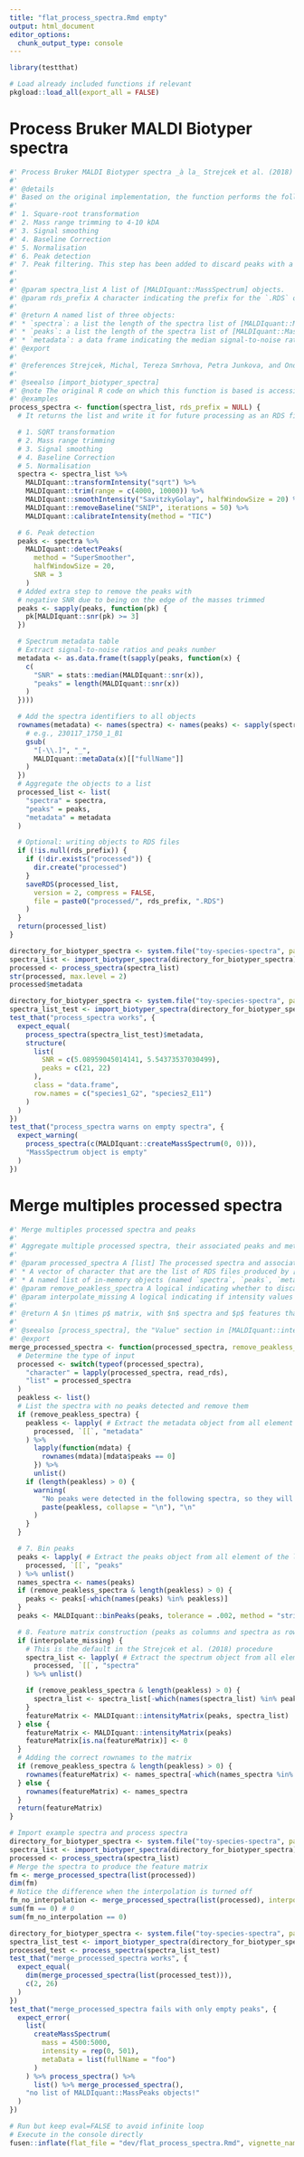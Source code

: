 ```yaml
---
title: "flat_process_spectra.Rmd empty"
output: html_document
editor_options: 
  chunk_output_type: console
---
```


```r
library(testthat)
```

```r
# Load already included functions if relevant
pkgload::load_all(export_all = FALSE)
```

# Process Bruker MALDI Biotyper spectra

```r
#' Process Bruker MALDI Biotyper spectra _à la_ Strejcek et al. (2018)
#'
#' @details
#' Based on the original implementation, the function performs the following tasks:
#'
#' 1. Square-root transformation
#' 2. Mass range trimming to 4-10 kDA
#' 3. Signal smoothing
#' 4. Baseline Correction
#' 5. Normalisation
#' 6. Peak detection
#' 7. Peak filtering. This step has been added to discard peaks with a negative signal-to-noise ratio probably due to being on the edge of the mass range.
#'
#'
#' @param spectra_list A list of [MALDIquant::MassSpectrum] objects.
#' @param rds_prefix A character indicating the prefix for the `.RDS` output files to be written in the `processed` directory. By default, no prefix are given and thus no files are written.
#'
#' @return A named list of three objects:
#' * `spectra`: a list the length of the spectra list of [MALDIquant::MassSpectrum] objects.
#' * `peaks`: a list the length of the spectra list of [MALDIquant::MassPeaks] objects.
#' * `metadata`: a data frame indicating the median signal-to-noise ratio and peaks number for all spectra list, with their names as rownames.
#' @export
#'
#' @references Strejcek, Michal, Tereza Smrhova, Petra Junkova, and Ondrej Uhlik. “Whole-Cell MALDI-TOF MS versus 16S rRNA Gene Analysis for Identification and Dereplication of Recurrent Bacterial Isolates.” *Frontiers in Microbiology* 9 (2018). <https://doi.org/10.3389/fmicb.2018.01294>.
#'
#' @seealso [import_biotyper_spectra]
#' @note The original R code on which this function is based is accessible at: <https://github.com/strejcem/MALDIvs16S>
#' @examples
process_spectra <- function(spectra_list, rds_prefix = NULL) {
  # It returns the list and write it for future processing as an RDS file.

  # 1. SQRT transformation
  # 2. Mass range trimming
  # 3. Signal smoothing
  # 4. Baseline Correction
  # 5. Normalisation
  spectra <- spectra_list %>%
    MALDIquant::transformIntensity("sqrt") %>%
    MALDIquant::trim(range = c(4000, 10000)) %>%
    MALDIquant::smoothIntensity("SavitzkyGolay", halfWindowSize = 20) %>%
    MALDIquant::removeBaseline("SNIP", iterations = 50) %>%
    MALDIquant::calibrateIntensity(method = "TIC")

  # 6. Peak detection
  peaks <- spectra %>%
    MALDIquant::detectPeaks(
      method = "SuperSmoother",
      halfWindowSize = 20,
      SNR = 3
    )
  # Added extra step to remove the peaks with
  # negative SNR due to being on the edge of the masses trimmed
  peaks <- sapply(peaks, function(pk) {
    pk[MALDIquant::snr(pk) >= 3]
  })

  # Spectrum metadata table
  # Extract signal-to-noise ratios and peaks number
  metadata <- as.data.frame(t(sapply(peaks, function(x) {
    c(
      "SNR" = stats::median(MALDIquant::snr(x)),
      "peaks" = length(MALDIquant::snr(x))
    )
  })))

  # Add the spectra identifiers to all objects
  rownames(metadata) <- names(spectra) <- names(peaks) <- sapply(spectra, function(x) {
    # e.g., 230117_1750_1_B1
    gsub(
      "[-\\.]", "_",
      MALDIquant::metaData(x)[["fullName"]]
    )
  })
  # Aggregate the objects to a list
  processed_list <- list(
    "spectra" = spectra,
    "peaks" = peaks,
    "metadata" = metadata
  )

  # Optional: writing objects to RDS files
  if (!is.null(rds_prefix)) {
    if (!dir.exists("processed")) {
      dir.create("processed")
    }
    saveRDS(processed_list,
      version = 2, compress = FALSE,
      file = paste0("processed/", rds_prefix, ".RDS")
    )
  }
  return(processed_list)
}
```

```r
directory_for_biotyper_spectra <- system.file("toy-species-spectra", package = "maldipickr")
spectra_list <- import_biotyper_spectra(directory_for_biotyper_spectra)
processed <- process_spectra(spectra_list)
str(processed, max.level = 2)
processed$metadata
```

```r
directory_for_biotyper_spectra <- system.file("toy-species-spectra", package = "maldipickr")
spectra_list_test <- import_biotyper_spectra(directory_for_biotyper_spectra)[1:2]
test_that("process_spectra works", {
  expect_equal(
    process_spectra(spectra_list_test)$metadata,
    structure(
      list(
        SNR = c(5.08959045014141, 5.54373537030499),
        peaks = c(21, 22)
      ),
      class = "data.frame",
      row.names = c("species1_G2", "species2_E11")
    )
  )
})
test_that("process_spectra warns on empty spectra", {
  expect_warning(
    process_spectra(c(MALDIquant::createMassSpectrum(0, 0))),
    "MassSpectrum object is empty"
  )
})
```

# Merge multiples processed spectra
    
```r
#' Merge multiples processed spectra and peaks
#'
#' Aggregate multiple processed spectra, their associated peaks and metadata into a feature matrix and a concatenated metadata table.
#'
#' @param processed_spectra A [list] The processed spectra and associated peaks and metadata in two possible formats:
#' * A vector of character that are the list of RDS files produced by [process_spectra].
#' * A named list of in-memory objects (named `spectra`, `peaks`, `metadata`) produced by [process_spectra].
#' @param remove_peakless_spectra A logical indicating whether to discard the spectra without detected peaks.
#' @param interpolate_missing A logical indicating if intensity values for missing peaks should be interpolated from the processed spectra signal or left NA which would then be converted to 0.
#'
#' @return A $n \times p$ matrix, with $n$ spectra and $p$ features that are the peaks found in all the processed spectra.
#'
#' @seealso [process_spectra], the "Value" section in [MALDIquant::intensityMatrix]
#' @export
merge_processed_spectra <- function(processed_spectra, remove_peakless_spectra = TRUE, interpolate_missing = TRUE) {
  # Determine the type of input
  processed <- switch(typeof(processed_spectra),
    "character" = lapply(processed_spectra, read_rds),
    "list" = processed_spectra
  )
  peakless <- list()
  # List the spectra with no peaks detected and remove them
  if (remove_peakless_spectra) {
    peakless <- lapply( # Extract the metadata object from all element of the list
      processed, `[[`, "metadata"
    ) %>%
      lapply(function(mdata) {
        rownames(mdata)[mdata$peaks == 0]
      }) %>%
      unlist()
    if (length(peakless) > 0) {
      warning(
        "No peaks were detected in the following spectra, so they will be removed\n",
        paste(peakless, collapse = "\n"), "\n"
      )
    }
  }

  # 7. Bin peaks
  peaks <- lapply( # Extract the peaks object from all element of the list
    processed, `[[`, "peaks"
  ) %>% unlist()
  names_spectra <- names(peaks)
  if (remove_peakless_spectra & length(peakless) > 0) {
    peaks <- peaks[-which(names(peaks) %in% peakless)]
  }
  peaks <- MALDIquant::binPeaks(peaks, tolerance = .002, method = "strict")

  # 8. Feature matrix construction (peaks as columns and spectra as rows)
  if (interpolate_missing) {
    # This is the default in the Strejcek et al. (2018) procedure
    spectra_list <- lapply( # Extract the spectrum object from all element of the list
      processed, `[[`, "spectra"
    ) %>% unlist()

    if (remove_peakless_spectra & length(peakless) > 0) {
      spectra_list <- spectra_list[-which(names(spectra_list) %in% peakless)]
    }
    featureMatrix <- MALDIquant::intensityMatrix(peaks, spectra_list)
  } else {
    featureMatrix <- MALDIquant::intensityMatrix(peaks)
    featureMatrix[is.na(featureMatrix)] <- 0
  }
  # Adding the correct rownames to the matrix
  if (remove_peakless_spectra & length(peakless) > 0) {
    rownames(featureMatrix) <- names_spectra[-which(names_spectra %in% peakless)]
  } else {
    rownames(featureMatrix) <- names_spectra
  }
  return(featureMatrix)
}
```
  
```r
# Import example spectra and process spectra
directory_for_biotyper_spectra <- system.file("toy-species-spectra", package = "maldipickr")
spectra_list <- import_biotyper_spectra(directory_for_biotyper_spectra)
processed <- process_spectra(spectra_list)
# Merge the spectra to produce the feature matrix
fm <- merge_processed_spectra(list(processed))
dim(fm)
# Notice the difference when the interpolation is turned off
fm_no_interpolation <- merge_processed_spectra(list(processed), interpolate_missing = FALSE)
sum(fm == 0) # 0
sum(fm_no_interpolation == 0)
```
  
```r
directory_for_biotyper_spectra <- system.file("toy-species-spectra", package = "maldipickr")
spectra_list_test <- import_biotyper_spectra(directory_for_biotyper_spectra)[1:2]
processed_test <- process_spectra(spectra_list_test)
test_that("merge_processed_spectra works", {
  expect_equal(
    dim(merge_processed_spectra(list(processed_test))),
    c(2, 26)
  )
})
test_that("merge_processed_spectra fails with only empty peaks", {
  expect_error(
    list(
      createMassSpectrum(
        mass = 4500:5000,
        intensity = rep(0, 501),
        metaData = list(fullName = "foo")
      )
    ) %>% process_spectra() %>%
      list() %>% merge_processed_spectra(),
    "no list of MALDIquant::MassPeaks objects!"
  )
})
```
  

```r
# Run but keep eval=FALSE to avoid infinite loop
# Execute in the console directly
fusen::inflate(flat_file = "dev/flat_process_spectra.Rmd", vignette_name = "Dereplicate Bruker MALDI Biotyper spectra")
```

